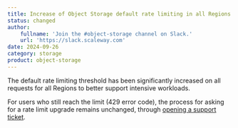 ```yaml
---
title: Increase of Object Storage default rate limiting in all Regions
status: changed
author:
    fullname: 'Join the #object-storage channel on Slack.'
    url: 'https://slack.scaleway.com'
date: 2024-09-26
category: storage
product: object-storage
---
```


The default rate limiting threshold has been significantly increased on all requests for all Regions to better support intensive workloads. 

For users who still reach the limit (429 error code), the process for asking for a rate limit upgrade remains unchanged, through [opening a support ticket](/console/account/how-to/open-a-support-ticket/).

